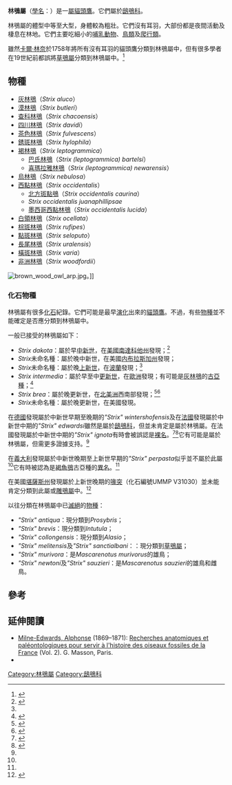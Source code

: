 {{Automatic taxobox
| name = 林鴞屬
| image = Strix nebulosaRB.jpg
| image_caption = [[烏林鴞|烏林鴞]]
| image_width = 250px
| taxon = Strix
| authority = [[卡爾·林奈|Linnaeus]], 1758
| subdivision_ranks = [[種|種]]
| subdivision =
* 參見內文
| synonyms =
* ''Ptynx''
* ''Stryx''
}}

'''林鴞屬'''（[[學名|學名]]：''{{lang|la|Strix}}''）是一[[屬|屬]][[貓頭鷹|貓頭鷹]]。它們屬於[[鴟鴞科|鴟鴞科]]。

林鴞屬的體型中等至大型，身體較為粗壯。它們沒有耳羽，大部份都是夜間活動及棲息在林地。它們主要吃細小的[[哺乳動物|哺乳動物]]、[[鳥類|鳥類]]及[[爬行類|爬行類]]。

雖然[[卡爾·林奈|卡爾·林奈]]於1758年將所有沒有耳羽的貓頭鷹分類到林鴞屬中，但有很多學者在19世紀前都誤將[[草鴞屬|草鴞屬]]分類到林鴞屬中。<ref name=Mlikovsky2002>{{Cite book|author=Mlíkovský, Jirí|year=2002|title=Cenozoic Birds of the World, Part 1: Europe|publisher=Ninox Press|location=Prague|isbn=80-901105-3-8|url=http://www.nm.cz/download/JML-18-2002-CBE.pdf|access-date=2011-01-15|archive-url=https://www.webcitation.org/5wzfLX4u8?url=http://www.nm.cz/download/JML-18-2002-CBE.pdf|archive-date=2011-03-07|dead-url=yes}}</ref>

== 物種 ==
* [[灰林鴞|灰林鴞]]（''Strix aluco''）
* [[漠林鴞|漠林鴞]]（''Strix butleri''）
* [[查科林鴞|查科林鴞]]（''Strix chacoensis''）
* [[四川林鴞|四川林鴞]]（''Strix davidi''）
* [[茶色林鴞|茶色林鴞]]（''Strix fulvescens''）
* [[銹斑林鴞|銹斑林鴞]]（''Strix hylophila''）
* [[褐林鴞|褐林鴞]]（''Strix leptogrammica''）
** [[巴氏林鴞|巴氏林鴞]]（''Strix (leptogrammica) bartelsi''）
** [[喜瑪拉雅林鴞|喜瑪拉雅林鴞]]（''Strix (leptogrammica) newarensis''）
* [[烏林鴞|烏林鴞]]（''Strix nebulosa''）
* [[西點林鴞|西點林鴞]]（''Strix occidentalis''）
** [[北方斑點鴞|北方斑點鴞]]（''Strix occidentalis caurina''）
** ''Strix occidentalis juanaphillipsae''
** [[墨西哥西點林鴞|墨西哥西點林鴞]]（''Strix occidentalis lucida''）
* [[白領林鴞|白領林鴞]]（''Strix ocellata''）
* [[棕斑林鴞|棕斑林鴞]]（''Strix rufipes''）
* [[點斑林鴞|點斑林鴞]]（''Strix seloputo''）
* [[長尾林鴞|長尾林鴞]]（''Strix uralensis''）
* [[橫斑林鴞|橫斑林鴞]]（''Strix varia''）
* [[非洲林鴞|非洲林鴞]]（''Strix woodfordii''）

[[File:brown_wood_owl_arp.jpg|thumb]]。]]

=== 化石物種 ===
林鴞屬有很多[[化石|化石]]紀錄。它們可能是最早[[演化|演化]]出來的[[貓頭鷹|貓頭鷹]]。不過，有些[[物種|物種]]並不能確定是否應分類到林鴞屬中。

一般已接受的林鴞屬如下：
* ''Strix dakota''：屬於早[[中新世|中新世]]，在[[美國|美國]][[南達科他州|南達科他州]]發現；<ref name=Olson1985>{{Cite book|author=Olson, Storrs L.|year=1985|chapter=Section IX.C. Strigiformes|editor=Farner, D.S.; King, J.R. & Parkes, Kenneth C. (eds.)|title=Avian Biology|volume=8|pages=129-32|publisher=Academic Press|location=New York}}</ref>
* ''Strix''未命名種：屬於晚中新世，在美國[[内布拉斯加州|内布拉斯加州]]發現；
* ''Strix''未命名種：屬於晚[[上新世|上新世]]，在[[波蘭|波蘭]]發現；<ref name=Mlikovsky2002/>
* ''Strix intermedia''：屬於早至中[[更新世|更新世]]，在[[歐洲|歐洲]]發現；有可能是[[灰林鴞|灰林鴞]]的[[古亞種|古亞種]]；<ref name=Mlikovsky2002b>{{Cite journal|author=Mlíkovský J.|year=2002|title=Early Pleistocene birds of Stránská skála, Czech Republic: 2. Absolon’s cave|journal=Sylvia|volume=38|pages=19-27}}</ref>
* ''Strix brea''：屬於晚更新世，在[[北美洲|北美洲]]西南部發現；<ref>{{Cite journal|author=Hildegarde Howard|year=1933|title=A New Species of Owl from the Pleistocene of Rancho La Brea. California|journal=Condor|volume=35|pages=66-9|url=http://elibrary.unm.edu/sora/Condor/files/issues/v035n02/p0066-p0069.pdf|access-date=2011-01-17|archive-url=https://web.archive.org/web/20110615080203/http://elibrary.unm.edu/sora/Condor/files/issues/v035n02/p0066-p0069.pdf|archive-date=2011-06-15|dead-url=yes}}</ref><ref>{{Cite journal|author=Hildegarde Howard |year=1947 |title=A Preliminary Survey of Trends in Avian Evolution from Pleistocene to Recent Time |journal=Condor |volume=49 |pages=10-3 |url=http://elibrary.unm.edu/sora/Condor/files/issues/v049n01/p0010-p0013.pdf |deadurl=yes |archiveurl=https://web.archive.org/web/20081217155256/http://elibrary.unm.edu/sora/Condor/files/issues/v049n01/p0010-p0013.pdf |archivedate=2008-12-17 }}</ref>
* ''Strix''未命名種：屬於晚更新世，在美國發現。

在[[德國|德國]]發現屬於中新世早期至晚期的''"Strix" wintershofensis''及在[[法國|法國]]發現屬於中新世中期的''"Strix" edwardsi''雖然是屬於[[鴟鴞科|鴟鴞科]]，但並未肯定是屬於林鴞屬。在法國發現屬於中新世中期的''"Strix" ignota''有時會被誤認是[[裸名|裸名]]。<ref>{{Cite journal|author=Paris, P.|year=1912|title=Oiseaux fossiles de France|journal=Revue Française d'Ornithologie|volume=37|pages=283-98}}</ref><ref>{{Cite book|author=Milne-Edwards, Alphonse|year=1869–1871|title=Recherches anatomiques et paléontologiques pour servir à l'histoire des oiseaux fossiles de la France (Vol. 2)|publisher=G. Masson|location=Paris|url=http://gallica.bnf.fr/ark:/12148/bpt6k97145r|access-date=2011-01-15|archive-date=2020-12-03|archive-url=https://web.archive.org/web/20201203192424/https://gallica.bnf.fr/ark:/12148/bpt6k97145r|dead-url=no}}</ref>它有可能是屬於林鴞屬，但需更多證據支持。<ref name=Mlikovsky2002/>

在[[義大利|義大利]]發現屬於中新世晚期至上新世早期的''"Strix" perpasta''似乎並不屬於此屬<ref name=Olson1985/>它有時被認為是[[褐魚鴞|褐魚鴞]]古亞種的[[異名|異名]]。<ref name=Mlikovsky2002/>

在美國[[堪薩斯州|堪薩斯州]]發現屬於上新世晚期的[[喙突|喙突]]（化石編號UMMP V31030）並未能肯定分類到此屬或[[雕鴞屬|雕鴞屬]]中。<ref>{{Cite journal|author=Feduccia, J. Alan|year=1970|title=Some birds of prey from the Upper Pliocene of Kansas|journal=Auk|volume=87|issue=4|pages=795-7|url=http://elibrary.unm.edu/sora/Auk/v087n04/p0795-p0797.pdf|access-date=2011-01-15|archive-url=https://web.archive.org/web/20110606111215/http://elibrary.unm.edu/sora/Auk/v087n04/p0795-p0797.pdf|archive-date=2011-06-06|dead-url=yes}}</ref>

以往分類在林鴞屬中已[[滅絕|滅絕]]的[[物種|物種]]：
* ''"Strix" antiqua''：現分類到''Prosybris''；
* ''"Strix" brevis''：現分類到''Intutula''；
* ''"Strix" collongensis''：現分類到''Alasio''；
* ''"Strix" melitensis''及''"Strix" sanctialbani''：：現分類到[[草鴞屬|草鴞屬]]；
* ''"Strix" murivora''：是''Mascarenotus murivorus''的雄鳥；
* ''"Strix" newtoni''及''"Strix" sauzieri''：是''Mascarenotus sauzieri''的雄鳥和雌鳥。

== 參考 ==
{{Commons category|Strix}}
{{Reflist}}

==延伸閱讀==
{{Commons category|Strix}}
* [[Alphonse_Milne-Edwards|Milne-Edwards, Alphonse]] (1869–1871): [http://gallica.bnf.fr/ark:/12148/bpt6k97145r Recherches anatomiques et paléontologiques pour servir à l'histoire des oiseaux fossiles de la France] {{Wayback|url=http://gallica.bnf.fr/ark:/12148/bpt6k97145r |date=20201203192424 }} (Vol. 2). G. Masson, Paris.
* {{cite journal|author=Paris, P. |year=1912|title= Oiseaux fossiles de France|journal=Revue Française d'Ornithologie|volume=37|pages= 283–298}}
{{Taxonbar|from=Q241515}}

[[Category:林鴞屬|Category:林鴞屬]]
[[Category:鴟鴞科|Category:鴟鴞科]]